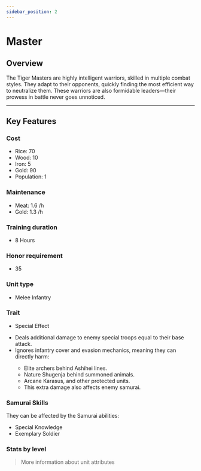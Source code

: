 ```yaml
---
sidebar_position: 2
---
```



# Master

## Overview

The Tiger Masters are highly intelligent warriors, skilled in multiple combat styles.
They adapt to their opponents, quickly finding the most efficient way to neutralize them.
These warriors are also formidable leaders—their prowess in battle never goes unnoticed.

---

## Key Features

### Cost
- Rice: 70  
- Wood: 10  
- Iron: 5  
- Gold: 90  
- Population: 1

### Maintenance
- Meat: 1.6 /h  
- Gold: 1.3 /h

### Training duration
- 8 Hours

### Honor requirement
- 35

### Unit type
- <Link to="../../#melee-infantry">Melee Infantry</Link>

### Trait
- Special Effect

<Admonition type="tip" title="Special Effect – Precision Strike">
  <ul>
    <li>Deals additional damage to enemy special troops equal to their base attack.</li>
    <li>Ignores infantry cover and evasion mechanics, meaning they can directly harm:</li>
    <ul>
      <li>Elite archers behind Ashihei lines.</li>
      <li>Nature Shugenja behind summoned animals.</li>
      <li>Arcane Karasus, and other protected units.</li>
      <li>This extra damage also affects enemy samurai.</li>
    </ul>
  </ul>
</Admonition>

### Samurai Skills  
They can be affected by the Samurai abilities:  
- <Link to="../../../samurais/knowledge-skills#special-knowledge">Special Knowledge</Link>  
- <Link to="../../../samurais/charisma-skills#exemplary-soldier">Exemplary Soldier</Link>

### Stats by level

<UnitStatsTable unitName="Master" />

> <Link to="../../#attributes">More information about unit attributes</Link>
